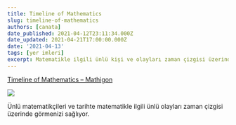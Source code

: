```yaml
---
title: Timeline of Mathematics
slug: timeline-of-mathematics
authors: [canata]
date_published: 2021-04-12T23:11:34.000Z
date_updated: 2021-04-21T17:00:00.000Z
date: '2021-04-13'
tags: [yer imleri]
excerpt: Matematikle ilgili ünlü kişi ve olayları zaman çizgisi üzerinde görüntüleyin.
---
```


[Timeline of Mathematics – Mathigon](https://mathigon.org/timeline)

![](https://mathigon.org/images/og-tile/timeline.jpg)

Ünlü matematikçileri ve tarihte matematikle ilgili ünlü olayları zaman çizgisi üzerinde görmenizi sağlıyor.

